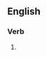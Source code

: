 ==English==

===Verb===
{{head|en|present participle}}

# {{present participle of|miniaturize|lang=en|nocat=1}}